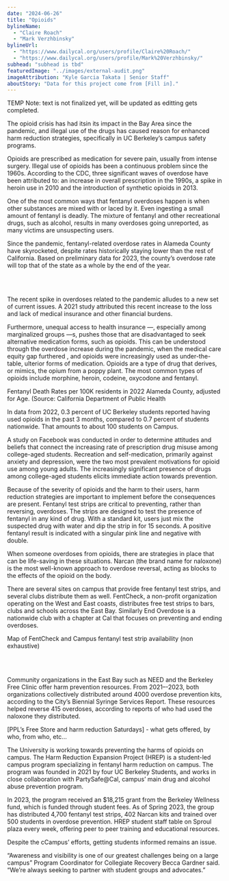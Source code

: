 ```yaml
---
date: "2024-06-26"
title: "Opioids"
bylineName:
  - "Claire Roach"
  - "Mark Verzhbinsky"
bylineUrl:
  - "https://www.dailycal.org/users/profile/Claire%20Roach/"
  - "https://www.dailycal.org/users/profile/Mark%20Verzhbinsky/"
subhead: "subhead is tbd"
featuredImage: "../images/external-audit.png"
imageAttribution: "Kyle Garcia Takata | Senior Staff"
aboutStory: "Data for this project come from [Fill in]."
---
```


TEMP Note: text is not finalized yet, will be updated as editting gets completed.

The opioid crisis has had itsin its impact in the Bay Area since the pandemic, and illegal use of the drugs has caused reason for enhanced harm reduction strategies, specifically in UC Berkeley’s campus safety programs.

Opioids are prescribed as medication for severe pain, usually from intense surgery. Illegal use of opioids has been a continuous problem since the 1960s. According to the CDC, three significant waves of overdose have been attributed to: an increase in overall prescription in the 1990s, a spike in heroin use in 2010 and the introduction of synthetic opioids in 2013.

One of the most common ways that fentanyl overdoses happen is when other substances are mixed with or laced by it. Even ingesting a small amount of fentanyl is deadly. The mixture of fentanyl and other recreational drugs, such as alcohol, results in many overdoses going unreported, as many victims are unsuspecting users.

Since the pandemic, fentanyl-related overdose rates in Alameda County have skyrocketed, despite rates historically staying lower than the rest of California. Based on preliminary data for 2023, the county’s overdose rate will top that of the state as a whole by the end of the year.

<br />

<AgeBarChart />

<br />

The recent spike in overdoses related to the pandemic alludes to a new set of current issues. A 2021 study attributed this recent increase to the loss and lack of medical insurance and other financial burdens.

Furthermore, unequal access to health insurance —, especially among marginalized groups —s, pushes those that are disadvantaged to seek alternative medication forms, such as opioids. This can be understood through the overdose increase during the pandemic, when the medical care equity gap furthered , and opioids were increasingly used as under-the-table, ulterior forms of medication. Opioids are a type of drug that derives, or mimics, the opium from a poppy plant. The most common types of opioids include morphine, heroin, codeine, oxycodone and fentanyl.

Fentanyl Death Rates per 100K residents in 2022 Alameda County, adjusted for Age. (Source: California Department of Public Health

In data from 2022, 0.3 percent of UC Berkeley students reported having used opioids in the past 3 months, compared to 0.7 percent of students nationwide. That amounts to about 100 students on Campus.

A study on Facebook was conducted in order to determine attitudes and beliefs that connect the increasing rate of prescription drug misuse among college-aged students. Recreation and self-medication, primarily against anxiety and depression, were the two most prevalent motivations for opioid use among young adults. The increasingly significant presence of drugs among college-aged students elicits immediate action towards prevention.

Because of the severity of opioids and the harm to their users, harm reduction strategies are important to implement before the consequences are present. Fentanyl test strips are critical to preventing, rather than reversing, overdoses. The strips are designed to test the presence of fentanyl in any kind of drug. With a standard kit, users just mix the suspected drug with water and dip the strip in for 15 seconds. A positive fentanyl result is indicated with a singular pink line and negative with double.

When someone overdoses from opioids, there are strategies in place that can be life-saving in these situations. Narcan (the brand name for naloxone) is the most well-known approach to overdose reversal, acting as blocks to the effects of the opioid on the body.

There are several sites on campus that provide free fentanyl test strips, and several clubs distribute them as well. FentCheck, a non-profit organization operating on the West and East coasts, distributes free test strips to bars, clubs and schools across the East Bay. Similarly End Overdose is a nationwide club with a chapter at Cal that focuses on preventing and ending overdoses.

Map of FentCheck and Campus fentanyl test strip availability (non exhaustive)

<br />

<TestStripMap />

<br />

Community organizations in the East Bay such as NEED and the Berkeley Free Clinic offer harm prevention resources. From 2021–-2023, both organizations collectively distributed around 4000 overdose prevention kits, according to the City’s Biennial Syringe Services Report. These resources helped reverse 415 overdoses, according to reports of who had used the naloxone they distributed.

[PPL’s Free Store and harm reduction Saturdays] - what gets offered, by who, from who, etc…

The University is working towards preventing the harms of opioids on campus. The Harm Reduction Expansion Project (HREP) is a student-led campus program specializing in fentanyl harm reduction on campus. The program was founded in 2021 by four UC Berkeley Students, and works in close collaboration with PartySafe@Cal, campus’ main drug and alcohol abuse prevention program.

In 2023, the program received an $18,215 grant from the Berkeley Wellness fund, which is funded through student fees. As of Spring 2023, the group has distributed 4,700 fentanyl test strips, 402 Narcan kits and trained over 500 students in overdose prevention. HREP student staff table on Sproul plaza every week, offering peer to peer training and educational resources.

Despite the cCampus’ efforts, getting students informed remains an issue.

“Awareness and visibility is one of our greatest challenges being on a large campus” Program Coordinator for Collegiate Recovery Becca Gardner said. “We’re always seeking to partner with student groups and advocates.”
